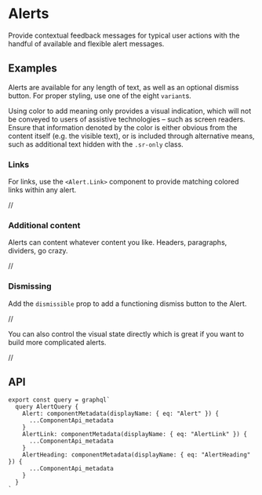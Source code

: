 

# Alerts

<p className="lead">
  Provide contextual feedback messages for typical user actions with the handful of available and
  flexible alert messages.
</p>

## Examples

Alerts are available for any length of text, as well as an optional
dismiss button. For proper styling, use one of the eight `variant`s.

<ReactPlayground codeText={Basic} />

<Callout title="Conveying meaning to assistive technologies">
  Using color to add meaning only provides a visual indication, which will not be conveyed to users
  of assistive technologies – such as screen readers. Ensure that information denoted by the color
  is either obvious from the content itself (e.g. the visible text), or is included through
  alternative means, such as additional text hidden with the <code>.sr-only</code> class.
</Callout>

### Links

For links, use the `<Alert.Link>` component to provide matching
colored links within any alert.

// <ReactPlayground codeText={Link} />

### Additional content

Alerts can content whatever content you like. Headers, paragraphs, dividers, go crazy.

// <ReactPlayground codeText={AdditionalContent} />

### Dismissing

Add the `dismissible` prop to add a functioning dismiss
button to the Alert.

// <ReactPlayground codeText={Dismissible} />

You can also control the visual state directly which is great if you
want to build more complicated alerts.

// <ReactPlayground codeText={DismissibleControlled} />

## API

<ComponentApi metadata={props.data.Alert} />
<ComponentApi metadata={props.data.AlertHeading} exportedBy={props.data.Alert} />
<ComponentApi metadata={props.data.AlertLink} exportedBy={props.data.Alert} />

```
export const query = graphql`
  query AlertQuery {
    Alert: componentMetadata(displayName: { eq: "Alert" }) {
      ...ComponentApi_metadata
    }
    AlertLink: componentMetadata(displayName: { eq: "AlertLink" }) {
      ...ComponentApi_metadata
    }
    AlertHeading: componentMetadata(displayName: { eq: "AlertHeading" }) {
      ...ComponentApi_metadata
    }
  }
`
```
